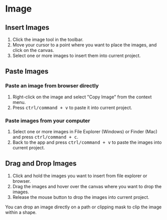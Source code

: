 

# Image

## Insert Images

1. Click the image tool <InlineIcon d={icons.image} /> in the toolbar.
2. Move your cursor to a point where you want to place the images, and click on the canvas.
3. Select one or more images to insert them into current project.

## Paste Images

### Paste an image from browser directly

1. Right-click on the image and select "Copy Image" from the context menu.
2. Press <kbd>ctrl/command + v</kbd> to paste it into current project.

### Paste images from your computer

1. Select one or more images in File Explorer (Windows) or Finder (Mac) and press <kbd>ctrl/command + c</kbd>.
2. Back to the app and press <kbd>ctrl/command + v</kbd> to paste the images into current project.

## Drag and Drop Images

1. Click and hold the images you want to insert from file explorer or browser.
2. Drag the images and hover over the canvas where you want to drop the images.
3. Release the mouse button to drop the images into current project.

<Callout>
  You can drop an image directly on a path or clipping mask to clip the image
  within a shape.
</Callout>

